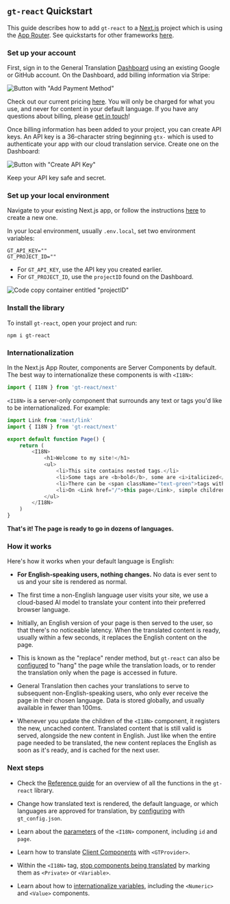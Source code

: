 
## `gt-react` Quickstart 

This guide describes how to add `gt-react` to a [Next.js](https://nextjs.org) project which is using the [App Router](https://nextjs.org/docs#app-router-vs-pages-router). See quickstarts for other frameworks [here](/guides).

### Set up your account

First, sign in to the General Translation [Dashboard](https://www.generaltranslation.com/dashboard) using an existing Google or GitHub account. On the Dashboard, add billing information via Stripe:

![Button with "Add Payment Method"](/screenshots/stripe.jpeg)

Check out our current pricing [here](https://www.generaltranslation.com/pricing). You will only be charged for what you use, and never for content in your default language. If you have any questions about billing, please [get in touch](mailto:archie@generaltranslation.com)! 

Once billing information has been added to your project, you can create API keys. An API key is a 36-character string beginning `gtx-` which is used to authenticate your app with our cloud translation service. Create one on the Dashboard:

![Button with "Create API Key"](/screenshots/create_api_key.jpeg)

Keep your API key safe and secret.

### Set up your local environment

Navigate to your existing Next.js app, or follow the instructions [here](https://nextjs.org/docs/getting-started/installation) to create a new one.

In your local environment, usually `.env.local`, set two environment variables:

```.env copy
GT_API_KEY=""
GT_PROJECT_ID=""
```

- For `GT_API_KEY`, use the API key you created earlier.
- For `GT_PROJECT_ID`, use the `projectID` found on the Dashboard.

![Code copy container entitled "projectID"](/screenshots/project_id.jpeg)

### Install the library

To install `gt-react`, open your project and run: 

``` copy
npm i gt-react
```

### Internationalization

In the Next.js App Router, components are Server Components by default. The best way to internationalize these components is with `<I18N>`:

```js copy
import { I18N } from 'gt-react/next'
```

`<I18N>` is a server-only component that surrounds any text or tags you'd like to be internationalized. For example:


```js copy
import Link from 'next/link'
import { I18N } from 'gt-react/next'

export default function Page() {
    return (
        <I18N>
            <h1>Welcome to my site!</h1>
            <ul>
                <li>This site contains nested tags.</li>
                <li>Some tags are <b>bold</b>, some are <i>italicized</i>.</li>
                <li>There can be <span className="text-green">tags within tags within</span> tags.</li>
                <li>On <Link href="/">this page</Link>, simple children of any type of tag will still be translated.</li>
            </ul>
        </I18N>
    )
}
```

**That's it! The page is ready to go in dozens of languages.**

### How it works

Here's how it works when your default language is English:

- **For English-speaking users, nothing changes.** No data is ever sent to us and your site is rendered as normal.

- The first time a non-English language user visits your site, we use a cloud-based AI model to translate your content into their preferred browser language.

- Initially, an English version of your page is then served to the user, so that there's no noticeable latency. When the translated content is ready, usually within a few seconds, it replaces the English content on the page.

- This is known as the "replace" render method, but `gt-react` can also be [configured](/gt-react/config) to "hang" the page while the translation loads, or to render the translation only when the page is accessed in future.

- General Translation then caches your translations to serve to subsequent non-English-speaking users, who only ever receive the page in their chosen language. Data is stored globally, and usually available in fewer than 100ms.

- Whenever you update the children of the `<I18N>` component, it registers the new, uncached content. Translated content that is still valid is served, alongside the new content in English. Just like when the entire page needed to be translated, the new content replaces the English as soon as it's ready, and is cached for the next user.

### Next steps

- Check the [Reference guide](/reference) for an overview of all the functions in the `gt-react` library.

- Change how translated text is rendered, the default language, or which languages are approved for translation, by [configuring](/gt-react/config) with `gt_config.json`.

- Learn about the [parameters](/gt-react/server/i18n#props) of the `<I18N>` component, including `id` and `page`.

- Learn how to translate [Client Components](/gt-react/client) with `<GTProvider>`.

- Within the `<I18N>` tag, [stop components being translated](/gt-react/variables/variables/private) by marking them as `<Private>` or `<Variable>`.

- Learn about how to [internationalize variables](/gt-react/variables), including the `<Numeric>` and `<Value>` components.